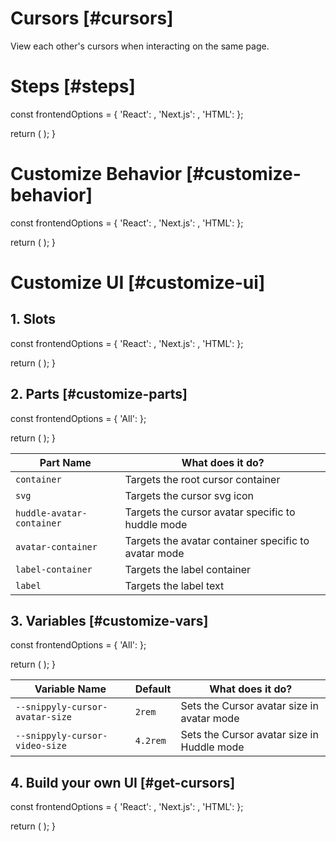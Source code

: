 
# Cursors [#cursors]

<NextSeo 
  title="Velt Docs - Cursors"
  description="Live cursors documentation page for the Velt SDK"
/>
<Subheading>View each other's cursors when interacting on the same page.</Subheading>
<CursorDemo />

# Steps [#steps]


  const frontendOptions = {
    'React': <ReactCursorOverview sectionId="steps" />,
    'Next.js': <ReactCursorOverview sectionId="steps" />,
    'HTML': <HTMLCursorOverview sectionId="steps" />
  };

  return (
    <StepTabs frontendOptions={frontendOptions} />
  );
}

<CursorSteps />

# Customize Behavior [#customize-behavior]


  const frontendOptions = {
    'React': <ReactCursorCustom sectionId="customize-behavior" />,
    'Next.js': <ReactCursorCustom sectionId="customize-behavior" />,
    'HTML': <HTMLCursorCustom sectionId="customize-behavior" />
  };

  return (
    <StepTabs frontendOptions={frontendOptions} />
  );
}

<CursorCustomizeBehavior />

# Customize UI [#customize-ui]

## 1. Slots


  const frontendOptions = {
    'React': <ReactCursorSlot sectionId="customize-ui" />,
    'Next.js': <ReactCursorSlot sectionId="customize-ui" />,
    'HTML': <HTMLCursorSlot sectionId="customize-ui" />
  };

  return (
    <StepTabs frontendOptions={frontendOptions} />
  );
}

<CursorSlotSteps />

## 2. Parts [#customize-parts]


  const frontendOptions = {
    'All': <CursorParts sectionId="customize-parts" />
  };

  return (
    <StepTabs frontendOptions={frontendOptions} />
  );
}

<CursorCSSParts />

| Part Name | What does it do? |
| --------- | ---------------- |
| `container` | Targets the root cursor container |
| `svg` | Targets the cursor svg icon |
| `huddle-avatar-container` | Targets the cursor avatar specific to huddle mode |
| `avatar-container` | Targets the avatar container specific to avatar mode |
| `label-container` | Targets the label container |
| `label` | Targets the label text |

## 3. Variables [#customize-vars]


  const frontendOptions = {
    'All': <CursorVariables sectionId="customize-vars" />
  };

  return (
    <StepTabs frontendOptions={frontendOptions} />
  );
}

<CursorCSSVariables />

| Variable Name | Default | What does it do? |
| ------------- | ------- | ---------------- |
| `--snippyly-cursor-avatar-size` | `2rem` | Sets the Cursor avatar size in avatar mode |
| `--snippyly-cursor-video-size` | `4.2rem` | Sets the Cursor avatar size in Huddle mode |

## 4. Build your own UI [#get-cursors]


  const frontendOptions = {
    'React': <ReactCursorData sectionId="get-cursors" />,
    'Next.js': <ReactCursorData sectionId="get-cursors" />,
    'HTML': <HTMLCursorData sectionId="get-cursors" />
  };

  return (
    <StepTabs frontendOptions={frontendOptions} />
  );
}

<CursorDataSteps />